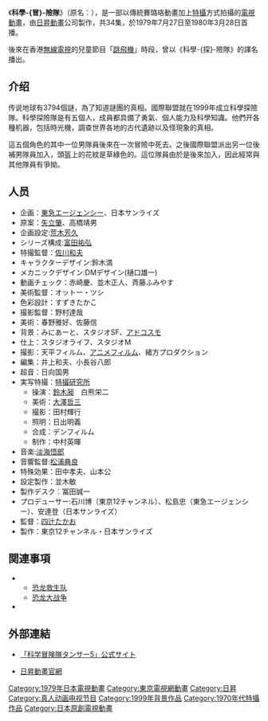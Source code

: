 {{Expand|time=2009-11-3}}
《'''科學-{冒}-險隊'''》（原名：{{lang|ja|科学冒険隊タンサー5}}），是一部以傳統賽璐珞動畫加上[[特攝|特攝]]方式拍攝的[[電視動畫|電視動畫]]，由[[日昇動畫|日昇動畫]]公司製作，共34集，於1979年7月27日至1980年3月28日首播。

後來在香港[[無線電視|無線電視]]的兒童節目「[[跳飛機_(電視節目)|跳飛機]]」時段，曾以《科學-{探}-險隊》的譯名播出。

==介绍==
传说地球有3794個謎，為了知道謎團的真相。國際聯盟就在1999年成立科學探險隊。科學探險隊是有五個人，成員都具備了勇氣、個人能力及科學知識。他們开各種机器，包括時光機，調查世界各地的古代遺跡以及怪現象的真相。

這五個角色的其中一位男隊員後來在一次冒險中死去。之後國際聯盟派出另一位後補男隊員加入，頭盔上的花紋是草綠色的。這位隊員由於是後來加入，因此經常與其他隊員有爭拗。

==人员==
*企画：[[東急エージェンシー|東急エージェンシー]]、日本サンライズ
*原案：[[矢立肇|矢立肇]]、高橋靖男
*企画設定:[[荒木芳久|荒木芳久]]
*シリーズ構成:[[富田祐弘|富田祐弘]]
*特撮監督：[[佐川和夫|佐川和夫]]
*キャラクターデザイン:鈴木満
*メカニックデザイン:DMデザイン(樋口雄一)
*動画チェック：赤崎慶、並木正人、斉藤ふみやす
*美術監督：オットー・ツシ
*色彩設計：すずきたかこ
*撮影監督：野村達哉
*美術：春野雅好、佐藤信
*背景：みにあーと、スタジオSF、[[アドコスモ|アドコスモ]]
*仕上：スタジオライフ、スタジオM
*撮影：天平フィルム、[[アニメフィルム|アニメフィルム]]、緒方プロダクション
*編集：井上和夫、小長谷八郎
*超音：日向国男
*実写特撮：[[特撮研究所|特撮研究所]]
**操演：[[鈴木昶|鈴木昶]]　白熊栄二
**美術：[[大澤哲三|大澤哲三]]
**撮影：田村輝行
**照明：日出明義
**合成：デンフィルム
**制作：中村英暉
*音楽:[[淡海悟郎|淡海悟郎]]
*音響監督:[[松浦典良|松浦典良]]
*特殊効果：田中孝夫、山本公
*設定製作：並木敏
*製作デスク：冨田誠一
* プロデューサー:石川博（東京12チャンネル）、松島忠（東急エージェンシー）、安達登（日本サンライズ）
* 監督：[[四辻たかお|四辻たかお]]
* 製作：東京12チャンネル・日本サンライズ
== 関連事項 ==
* {{tsl|ja|円谷恐竜三部作|}}
** [[恐龙救生队|恐龙救生队]]
** [[恐龙大战争|恐龙大战争]]
* {{tsl|ja|トミカヒーロー レスキューフォース|}}
==外部連結==
*[http://tansar5.net/ 「科学冒険隊タンサー5」公式サイト] {{Wayback|url=http://tansar5.net/ |date=20210116075820 }}
*{{ja}}[https://web.archive.org/web/20081225020147/http://www.sunrise-anime.jp/sunrise-inc/works/detail.php?cid=21 日昇動畫官網]

{{DEFAULTSORT:Kagaku Boukentai Tansaa Five}}
[[Category:1979年日本電視動畫|Category:1979年日本電視動畫]]
[[Category:東京電視網動畫|Category:東京電視網動畫]]
[[Category:日昇|Category:日昇]]
[[Category:真人动画电视节目|Category:真人动画电视节目]]
[[Category:1999年背景作品|Category:1999年背景作品]]
[[Category:1970年代特攝作品|Category:1970年代特攝作品]]
[[Category:日本原創電視動畫|Category:日本原創電視動畫]]